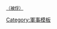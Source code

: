 <small>[[战俘|（被俘）]]</small><noinclude>

<!-- Add categories and interwikis to the /doc subpage, not here! -->
{{Documentation}}
[[Category:軍事模板]]
</noinclude>